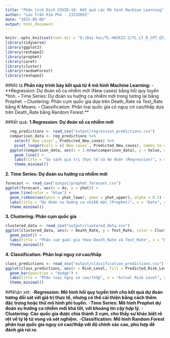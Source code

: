 ```yaml
---
title: "Phân tích Dịch COVID-19: Kết quả các Mô hình Machine Learning"
author: "Lưu Trần Kim Phú - 23133055"
date: "2025-05-06"
output: html_document
---
```


```r
knitr::opts_knit$set(root.dir = "D:/Đại học/TL-HOCKI2.2/TL_LT_R_CPT_QT/DoAn_R/FinalDataR/COVID19_Analysis")
library(tidyverse)
library(ggplot2)
library(reshape2)
library(prophet)
library(caret)
library(cluster)
library(randomForest)
library(reshape2)
```

##Mô tả
**Phần này trình bày kết quả từ 4 mô hình Machine Learning:**
  - **Regression: Dự đoán số ca nhiễm mới (New cases) bằng hồi quy tuyến *tính.**
  - **Time Series: Dự đoán xu hướng ca nhiễm mới trong tương lai bằng Prophet.**
  - **Clustering: Phân cụm quốc gia dựa trên Death_Rate và Test_Rate bằng K-Means.**
  - **Classification: Phân loại quốc gia có nguy cơ cao/thấp dựa trên Death_Rate bằng Random Forest.**
  
##Kết quả:
**1.Regression: Dự đoán số ca nhiễm mới**
```r
  reg_predictions <- read_csv("output/regression_predictions.csv")
  comparison_data <- reg_predictions %>%
    select(`New cases`, Predicted_New_cases) %>%
    pivot_longer(cols = c(`New cases`, Predicted_New_cases), names_to = "Type", values_to = "Value")
  ggplot(comparison_data, aes(x = 1:nrow(comparison_data), y = Value, color = Type)) +
    geom_line() +
    labs(title = "So sánh giá trị thực tế và dự đoán (Regression)", x = "Observation", y = "New Cases") +
    theme_minimal()
```

**2. Time Series: Dự đoán xu hướng ca nhiễm mới**
```r
forecast <- read_csv("output/prophet_forecast.csv")
ggplot(forecast, aes(x = ds, y = yhat)) +
  geom_line(color = "blue") +
  geom_ribbon(aes(ymin = yhat_lower, ymax = yhat_upper), alpha = 0.2) +
  labs(title = "Dự đoán xu hướng ca nhiễm mới (Prophet)", x = "Date", y = "New Cases") +
  theme_minimal()
```

**3. Clustering: Phân cụm quốc gia**

```r
clustered_data <- read_csv("output/clustered_data.csv")
ggplot(clustered_data, aes(x = Death_Rate, y = Test_Rate, color = Cluster)) +
  geom_point() +
  labs(title = "Phân cụm quốc gia theo Death_Rate và Test_Rate", x = "Death Rate (%)", y = "Test Rate (%)") +
  theme_minimal()
```

**4. Classification: Phân loại nguy cơ cao/thấp**
```r
class_predictions <- read_csv("output/classification_predictions.csv")
ggplot(class_predictions, aes(x = Risk_Level, fill = Predicted_Risk_Level)) +
  geom_bar(position = "dodge") +
  labs(title = "Phân loại nguy cơ cao/thấp", x = "Actual Risk Level", y = "Count", fill = "Predicted Risk Level") +
  theme_minimal()
```

##Nhận xét: 
-**Regression: Mô hình hồi quy tuyến tính cho kết quả dự đoán tương đối sát với giá trị thực tế, nhưng có thể cải thiện bằng cách thêm đặc trưng hoặc thử mô hình phi tuyến.**
-**Time Series: Mô hình Prophet dự đoán xu hướng ca nhiễm mới khá tốt, với khoảng tin cậy hợp lý.**
-**Clustering: Các quốc gia được chia thành 3 cụm, cho thấy sự khác biệt rõ rệt về tỷ lệ tử vong và xét nghiệm.**
-**Classification: Mô hình Random Forest phân loại quốc gia nguy cơ cao/thấp với độ chính xác cao, phù hợp để đánh giá rủi ro.**
